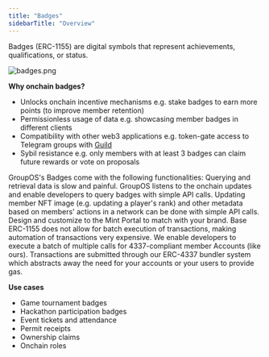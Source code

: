 ```yaml
---
title: "Badges"
sidebarTitle: "Overview"
---
```


Badges (ERC-1155) are digital symbols that represent achievements, qualifications, or status. 

![badges.png](https://station-images.nyc3.digitaloceanspaces.com/bea1f905-e701-4e55-9682-2ae6d1d787a4.png)

**Why onchain badges?**

- Unlocks onchain incentive mechanisms e.g. stake badges to earn more points (to improve member retention)
- Permissionless usage of data e.g. showcasing member badges in different clients
- Compatibility with other web3 applications e.g. token-gate access to Telegram groups with [Guild](https://guild.xyz/explorer)
- Sybil resistance e.g. only members with at least 3 badges can claim future rewards or vote on proposals

GroupOS's Badges come with the following functionalities:
<CardGroup cols={1}>
  <Card title="Badges Querying and Retrieval" icon="square-1" color="#ad72ff">
    Querying and retrieval data is slow and painful. GroupOS listens to the onchain updates and enable developers to query badges with simple API calls. 
  </Card>
  <Card title="Dynamic Metadata Updates" icon="square-2" color="#ad72ff">
    Updating member NFT image (e.g. updating a player's rank) and other metadata based on members' actions in a network can be done with simple API calls. 
  </Card>
  <Card title="Brandable Mint Portal" icon="square-3" color="#ad72ff">
    Design and customize to the Mint Portal to match with your brand. 
  </Card>
  <Card title="Batched Execution" icon="square-4" color="#ad72ff">
    Base ERC-1155 does not allow for batch execution of transactions, making automation of transactions very expensive. We enable developers to execute a batch of multiple calls for 4337-compliant member Accounts (like ours). Transactions are submitted through our ERC-4337 bundler system which abstracts away the need for your accounts or your users to provide gas.
  </Card>

</CardGroup>

**Use cases**

- Game tournament badges
- Hackathon participation badges
- Event tickets and attendance
- Permit receipts
- Ownership claims
- Onchain roles


